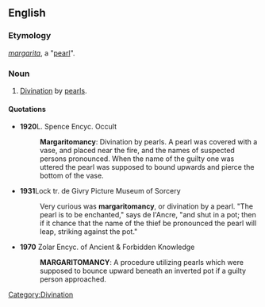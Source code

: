 ==English==

===Etymology===
{{L.}} ''[[margarita]]'', a "[[pearl]]".

===Noun===
{{en-noun|-}}

# [[divination|Divination]] by [[pearl]]s.

====Quotations====
*'''1920'''L. Spence Encyc. Occult
*:'''Margaritomancy''': Divination by pearls. A pearl was covered with a vase, and placed near the fire, and the names of suspected persons pronounced. When the name of the guilty one was uttered the pearl was supposed to bound upwards and pierce the bottom of the vase.

*'''1931'''Lock tr. de Givry Picture Museum of Sorcery
*:Very curious was '''margaritomancy''', or divination by a pearl. "The pearl is to be enchanted," says de l'Ancre, "and shut in a pot; then if it chance that the name of the thief be pronounced the pearl will leap, striking against the pot."

*'''1970''' Zolar Encyc. of Ancient & Forbidden Knowledge
*:'''MARGARITOMANCY''': A procedure utilizing pearls which were supposed to bounce upward beneath an inverted pot if a guilty person approached.

[[Category:Divination]]
